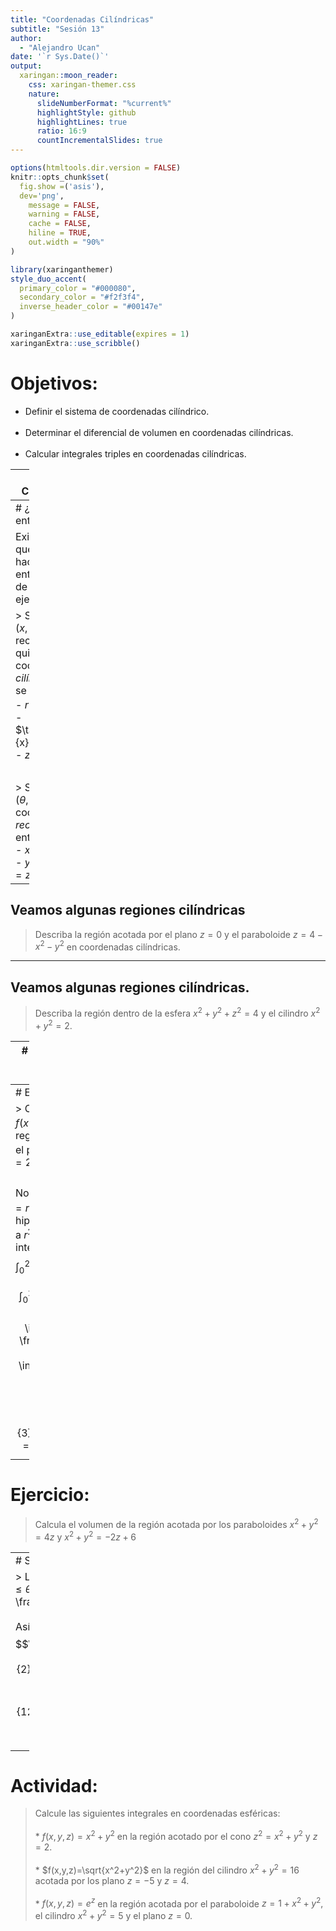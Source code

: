 ```yaml
---
title: "Coordenadas Cilíndricas"
subtitle: "Sesión 13"
author: 
  - "Alejandro Ucan"
date: '`r Sys.Date()`'
output:
  xaringan::moon_reader:
    css: xaringan-themer.css
    nature:
      slideNumberFormat: "%current%"
      highlightStyle: github
      highlightLines: true
      ratio: 16:9
      countIncrementalSlides: true
---
```


```r
options(htmltools.dir.version = FALSE)
knitr::opts_chunk$set(
  fig.show =('asis'),
  dev='png',
	message = FALSE,
	warning = FALSE,
	cache = FALSE,
	hiline = TRUE,
	out.width = "90%"
)
```

```r
library(xaringanthemer)
style_duo_accent(
  primary_color = "#000080",
  secondary_color = "#f2f3f4",
  inverse_header_color = "#00147e"
)
```

```r
xaringanExtra::use_editable(expires = 1)
xaringanExtra::use_scribble()
```
# Objetivos:

 * Definir el sistema de coordenadas cilíndrico. <br/><br/>
 * Determinar el diferencial de volumen en coordenadas cilíndricas. <br/><br/>
 * Calcular integrales triples en coordenadas cilíndricas.


---
# Coordenadas Cilíndricas $(\theta,r,z).$

<iframe src="https://www.geogebra.org/calculator/za424zgv?embed" width="1200" height="450" allowfullscreen style="border: 1px solid #e4e4e4;border-radius: 4px;" frameborder="0"></iframe>

---
# ¿Cómo traduzco entre coordenadas?

Existen expresiones que nos permiten hacer la conversión entre distintos tipos de coordenadas. Por ejemplo:

> Si tengo un punto $(x,y,z)$ (coordenadas rectangulares) y lo quiero en coordenadas _cilíndricas_, entonces se cumple: <br/>
- $r^2= x^2+y^2,$ <br/>
- $\tan(\theta)=\frac{y}{x}$ y <br/>
- $z=z.$

<br/>

> Si tengo un punto $(\theta,r,z)$ y lo quiero en coordenadas _rectangulares_, entonces se cumple: <br/>
- $x=r\cdot \cos(\theta)$ <br/>
- $y=r\cdot \sin(\theta)$ y 
- $z=z.$

---
## Veamos algunas regiones cilíndricas

> Describa la región acotada por el plano $z=0$ y el paraboloide $z=4-x^2-y^2$ en coordenadas cilíndricas.

---

## Veamos algunas regiones cilíndricas.

> Describa la región dentro de la esfera $x^2+y^2+z^2=4$ y el cilindro $x^2+y^2=2.$

---
# ¿Cómo cambia mi diferencial de volumen?

> El diferencial de volumen cambia a $dV=r d\theta d r dz.$
```r
knitr::include_graphics("http://citadel.sjfc.edu/faculty/kgreen/vector/Block3/jacob/volume_cyl.gif")
```

---
# Ejemplo:

> Calcula la integral de $f(x,y,z)=x^2+y^2$ en la región delimitada por el paraboloide $x^2+y^2=2z$ y $z=2.$ <br/><br/>

Notemos que $x^2+y^2=r^2$ y la ecuación del hiperboloide se reduce a $r^2=2z.$ Por lo que la integral se traduce en $$\int_0^{2\pi} \int_0^2\int_{r^2/2}^2 r^2 r dz dr d\theta= \int_0^{2\pi} \int_0^2\int_{r^2/2}^2 r^3 dz dr d\theta$$
$$=\int_0^{2\pi} \int_0^2 r^3\left(2-\frac{r^2}{2}\right) dr d\theta = \int_0^{2\pi}\frac{r^4}{2}-\frac{r^6}{12}\big{|}_{0}^2 d\theta$$
$$=\frac{8}{3}\int_0^{2\pi}d\theta = \frac{16\pi}{3}.$$

---
# Ejercicio:

> Calcula el volumen de la región acotada por los paraboloides $x^2+y^2=4z$ y $x^2+y^2=-2z+6$

---
# Solución:

> La región descrita es: $0\leq r\leq 2,$ $0\leq \theta \leq 2\pi$ y $\frac{r^2}{4}\leq r \leq \frac{6-r^2}{2}.$ <br/><br/> Así mi integral está dada por: $$\int_0^{2\pi}\int_0^2\int_{\frac{r^2}{4}}^{\frac{6-r^2}{2}}dzdrd\theta=\int_0^{2\pi}\int_0^2 \frac{12-r^2}{4} dr d\theta$$
$$\int_0^{2\pi}3r-\frac{r^3}{12}\big{|}_0^2 d\theta =2\pi \left(6-\frac{8}{12}\right)=\frac{32\pi}{3}.$$

---
# Actividad:

> Calcule las siguientes integrales en coordenadas esféricas: <br/><br/>
  * $f(x,y,z)=x^2+y^2$ en la región acotado por el cono $z^2=x^2+y^2$ y $z=2.$ <br/><br/>
  * $f(x,y,z)=\sqrt{x^2+y^2}$ en la región del cilindro $x^2+y^2=16$ acotada por los plano $z=-5$ y $z=4.$ <br/><br/>
  * $f(x,y,z)=e^z$ en la región acotada por el paraboloide $z=1+x^2+y^2,$ el cilindro $x^2+y^2=5$ y el plano $z=0.$
  
